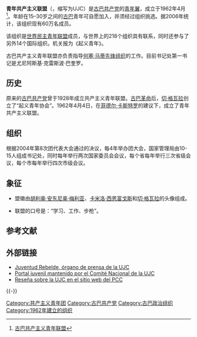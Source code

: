 {{Infobox Political Youth Organization
| name_Chinese =青年共产主义联盟
| name_native = {{lang|es|Unión de Jóvenes Comunistas}}
|logo = [[File:Ujc-logo.jpg|220px]]
|chairman = 
|foundation = 1962年4月4日
|motto = 学习、工作、步枪
|dissolved = 
|headquarters = [[哈瓦那|哈瓦那]]
|ideology = [[共产主义|共产主义]]<br>[[马克思列宁主义|马克思列宁主义]]
|international = [[世界民主青年聯盟|世界民主青年聯盟]]
|newspaper=《起义青年》
|membership = 60万（2006年）
|age = 15–30岁
|secretary = 尤尼阿斯基·克雷斯波·巴奎罗
|mother_party = [[古巴共产党|古巴共产党]]
|website = [http://www.juventudrebelde.cu/ www.juventudrebelde.cu]
}}

'''青年共产主义联盟'''（{{lang-es|Unión de Jóvenes Comunistas}}，缩写为UJC）是[[古巴共产党|古巴共产党]]的[[青年翼|青年翼]]，成立于1962年4月<ref>[http://it.dgzx.net/xszp/2cmgames/zuopinji/web/sms/9s/9s/foreign_org/amer/forg005.htm 古巴共产主义青年联盟]</ref>。年龄在15–30岁之间的[[古巴|古巴]]青年可自愿加入，并须经过组织挑选。据2006年统计，该组织现有60万名成员。

该组织是[[世界民主青年联盟|世界民主青年联盟]]成员，与世界上的218个组织具有联系，同时还参与了另外14个国际组织。机关报为《起义青年》。

古巴共产主义青年联盟亦负责指导[[何塞·马蒂先锋组织|何塞·马蒂先锋组织]]的工作。目前书记处第一书记是尤尼阿斯基·克雷斯波·巴奎罗。

==历史==
原来的[[人民社会党_(古巴)|古巴共产党]]曾于1928年成立共产主义青年联盟。[[古巴革命|古巴革命]]后，[[切·格瓦拉|切·格瓦拉]]创立了“起义青年协会”。1962年4月4日，在[[菲德尔·卡斯特罗|菲德尔·卡斯特罗]]的建议下，成立了青年共产主义联盟。

==组织==
根据2004年第8次团代表大会通过的决议，每4年举办团大会，国家管理局由10-15人组成书记处，同时每年举行两次国家委员会会议，每个省每年举行三次省级会议，每个市每年举行四次市级会议。

==象征==
*盟徽由[[胡利奥·安东尼奥·梅利亚|胡利奥·安东尼奥·梅利亚]]、[[卡米洛·西恩富戈斯|卡米洛·西恩富戈斯]]和[[切·格瓦拉|切·格瓦拉]]的头像组成。

*联盟的口号是：“学习、工作、步枪”。

== 参考文献 ==
{{Reflist}}

==外部链接==
* [http://www.juventudrebelde.cu Juventud Rebelde, órgano de prensa de la UJC]
* [http://www.joven.cu/ Portal juvenil mantenido por el Comité Nacional de la UJC] {{Wayback|url=http://www.joven.cu/ |date=20100225121953 }}
* [https://web.archive.org/web/20110429174621/http://www.pcc.cu/org_pol_masas/ujc.php Reseña sobre la UJC en el sitio web del PCC]

{{-}}
{{共产主义青年团}}

[[Category:共产主义青年团|Category:共产主义青年团]]
[[Category:古巴共产党|Category:古巴共产党]]
[[Category:古巴政治组织|Category:古巴政治组织]]
[[Category:1962年建立的组织|Category:1962年建立的组织]]